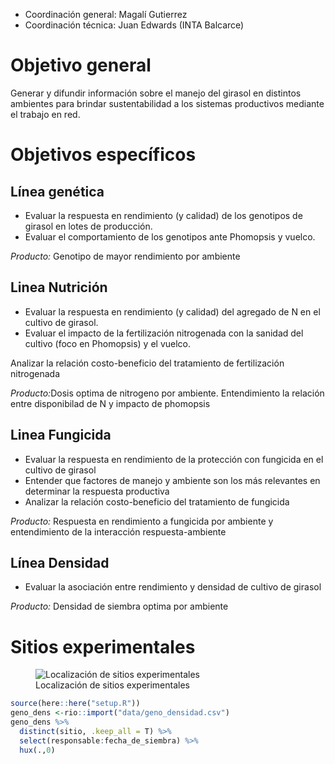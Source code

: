 - Coordinación general: Magalí Gutierrez 
- Coordinación técnica: Juan Edwards (INTA Balcarce)

# Objetivo general {.unnumbered}

Generar y difundir información sobre el manejo del girasol en distintos ambientes para brindar sustentabilidad a los sistemas productivos mediante el trabajo en red.

# Objetivos específicos {.unnumbered}

## Línea genética	{.unnumbered}

- Evaluar la respuesta en rendimiento (y calidad) de los genotipos de girasol en lotes de producción. 
- Evaluar el comportamiento de los genotipos ante Phomopsis y vuelco.	

*Producto:* Genotipo de mayor rendimiento por ambiente

## Linea Nutrición {.unnumbered}

- Evaluar la respuesta en rendimiento (y calidad) del agregado de N en el cultivo de girasol. 
- Evaluar el impacto de la fertilización nitrogenada con la sanidad del cultivo (foco en Phomopsis) y el vuelco. 

 Analizar la relación costo-beneficio del tratamiento de fertilización nitrogenada	

*Producto:*Dosis optima de nitrogeno por ambiente. Entendimiento la relación entre disponibilad de N y impacto de phomopsis

## Linea Fungicida	{.unnumbered}

- Evaluar la respuesta en rendimiento de la protección con fungicida en el cultivo de girasol
- Entender que factores de manejo y ambiente son los más relevantes en determinar la respuesta productiva
- Analizar la relación costo-beneficio del tratamiento de fungicida	

*Producto:* Respuesta en rendimiento a fungicida por ambiente y entendimiento de la interacción respuesta-ambiente

## Línea Densidad	{.unnumbered}

- Evaluar la asociación entre rendimiento y densidad de cultivo de girasol	

*Producto:* Densidad de siembra optima por ambiente

# Sitios experimentales {.unnumbered}

![Localización de sitios experimentales](plots/mapa.png){fig-align="center"}

```r
source(here::here("setup.R"))
geno_dens <-rio::import("data/geno_densidad.csv")
geno_dens %>% 
  distinct(sitio, .keep_all = T) %>% 
  select(responsable:fecha_de_siembra) %>% 
  hux(.,0)  
```
